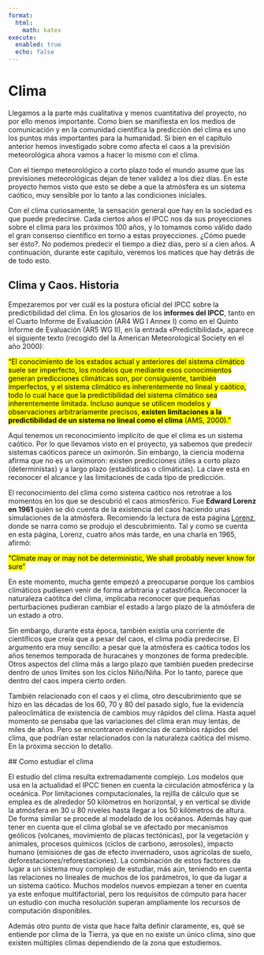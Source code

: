```yaml
---
format:
  html:
    math: katex
execute:
  enabled: true
  echo: false
---
```


# Clima

Llegamos a la parte más cualitativa y menos cuantitativa del proyecto, no por ello menos importante. Como bien se manifiesta en los medios de comunicación y en la comunidad científica la predicción del clima es uno los puntos más importantes para la humanidad. Si bien en el capítulo anterior hemos investigado sobre como afecta el caos a la previsión meteorológica ahora vamos a hacer lo mismo con el clima. 

Con el tiempo meteorológico a corto plazo todo el mundo asume que las previsiones meteorológicas dejan de tener validez a los diez días. En este proyecto hemos visto que esto se debe a que la atmósfera es un sistema caótico, muy sensible por lo tanto a las condiciones iniciales. 

Con el clima curiosamente, la sensación general que hay en la sociedad es que puede predecirse. Cada ciertos años el IPCC nos da sus proyecciones sobre el clima para los próximos 100  años, y lo tomamos como válido dado el gran consenso científico en torno a estas proyecciones. ¿Cómo puede ser ésto?. No podemos predecir el tiempo a diez días, pero sí a cien años. A continuación, durante este capítulo, veremos los matices que hay detrás de de todo esto. 


## Clima y Caos. Historia

Empezaremos por ver cuál es la postura oficial del IPCC sobre la predictibilidad del clima. En los glosarios de los **informes del IPCC**, tanto en el Cuarto Informe de Evaluación (AR4 WG I Annex I) como en el Quinto Informe de Evaluación (AR5 WG II), en la entrada «Predictibilidad», aparece el siguiente texto (recogido del la American Meteorological Society en el año 2000):

[“El conocimiento de los estados actual y anteriores del sistema climático suele ser imperfecto, los modelos que mediante esos conocimientos generan predicciones climáticas son, por consiguiente, también imperfectos, y el sistema climático es inherentemente no lineal y caótico, todo lo cual hace que la predictibilidad del sistema climático sea inherentemente limitada. Incluso aunque se utilicen modelos y observaciones arbitrariamente precisos, **existen limitaciones a la predictibilidad de un sistema no lineal como el clima** (AMS, 2000).”]{.mark}

Aquí tenemos un reconocimiento implícito de que el clima es un sistema caótico. Por lo que llevamos visto en el proyecto, ya sabemos que predecir sistemas caóticos parece un oximorón. Sin embargo, la ciencia moderna afirma que no es un oxímoron: existen predicciones útiles a corto plazo (deterministas) y a largo plazo (estadísticas o climáticas). La clave está en reconocer el alcance y las limitaciones de cada tipo de predicción. 

El reconocimiento del clima como sistema caótico nos retrotrae a los momentos en los que se descubrió el caos atmosférico. Fue **Edward Lorenz en 1961** quién se dió cuenta de la existencia del caos haciendo unas simulaciones de la atmósfera. Recomiendo la lectura de esta página [Lorenz](https://history.aip.org/climate/chaos.htm), donde se narra como se produjo el descubrimiento. Tal y como se cuenta en esta página, Lorenz, cuatro años más tarde, en una charla en 1965, afirmó:
 
 ["Climate may or may not be deterministic, We shall probably never know for sure"]{.mark}

 En este momento, mucha gente empezó a preocuparse porque los cambios climáticos pudiesen venir de forma arbitraria y catastrófica. Reconocer la naturaleza caótitca del clima, implicaba reconocer que pequeñas perturbaciones pudieran cambiar el estado a largo plazo de la atmósfera de un estado a otro. 

 Sin embargo, durante esta época, también existía una corriente de científicos que creía que a pesar del caos, el clima podía predecirse. El argumento era muy sencillo: a pesar que la atmósfera es caótica todos los años tenemos temporada de huracanes y monzones de forma predecible. Otros aspectos del clima más a largo plazo que también pueden predecirse dentro de unos límites son los ciclos Niño/Niña. Por lo tanto, parece que dentro del caos impera cierto orden.

 También relacionado con el caos y el clima, otro descubrimiento que se hizo en las décadas de los 60, 70 y 80 del pasado siglo, fue la evidencia paleoclimática de existencia de cambios muy rápidos del clima. Hasta aquel momento se pensaba que las variaciones del clima eran muy lentas, de miles de años. Pero se encontraron evidencias de cambios rápidos del clima, que podrían estar relacionados con la naturaleza caótica del mismo. En la próxima seccion lo detallo. 

 ## Como estudiar el clima

El estudio del clima resulta extremadamente complejo. Los modelos que usa en la actualidad el IPCC tienen en cuenta la circulación atmosférica y la oceánica. Por limitaciones computacionales, la rejilla de cálculo que se emplea es de alrededor 50 kilómetros en horizontal, y en vertical se divide la atmósfera en 30 u 80 niveles hasta llegar a los 50 kilómetros de altura. De forma similar se procede al modelado de los océanos. Además hay que tener en cuenta que el clima global se ve afectado por mecanismos geólicos (volcanes, movimiento de placas tectónicas), por la vegetación y animales, procesos químicos (ciclos de carbono, aerosoles), impacto humano (emisiones de gas de efecto invernadero, usos agrícolas de suelo, deforestaciones/reforestaciones). La combinación de estos factores da lugar a un sistema muy complejo de estudiar, más aún, teniendo en cuenta las relaciones no lineales de muchos de los parámetros, lo que da lugar a un sistema caótico. Muchos modelos nuevos empiezan a tener en cuenta ya este enfoque multifactorial, pero los requisitos de cómputo para hacer un estudio con mucha resolución superan ampliamente los recursos de computación disponibles. 

Además otro punto de vista que hace falta definir claramente, es, qué se entiende por clima de la Tierra, ya que en no existe un único clima, sino que existen múltiples climas dependiendo de la zona que estudiemos.






 








